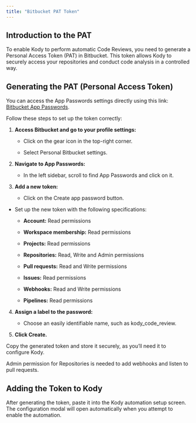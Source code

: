 ```yaml
---
title: "Bitbucket PAT Token"
---
```


## Introduction to the PAT

To enable Kody to perform automatic Code Reviews, you need to generate a Personal Access Token (PAT) in Bitbucket. This token allows Kody to securely access your repositories and conduct code analysis in a controlled way.

## Generating the PAT (Personal Access Token)

You can access the App Passwords settings directly using this link: [Bitbucket App Passwords](https://bitbucket.org/account/settings/app-passwords/).

Follow these steps to set up the token correctly:

1. **Access Bitbucket and go to your profile settings:**

   - Click on the gear icon in the top-right corner.

   - Select Personal Bitbucket settings.

2. **Navigate to App Passwords:**

   - In the left sidebar, scroll to find App Passwords and click on it.

3. **Add a new token:**

   - Click on the Create app password button.

- Set up the new token with the following specifications:

   - **Account:** Read permissions

   - **Workspace membership:** Read permissions

   - **Projects:** Read permissions

   - **Repositories:** Read, Write and Admin permissions

   - **Pull requests:** Read and Write permissions

   - **Issues:** Read permissions

   - **Webhooks:** Read and Write permissions

   - **Pipelines:** Read permissions

4. **Assign a label to the password:**

   - Choose an easily identifiable name, such as kody_code_review.

4. **Click Create.**

Copy the generated token and store it securely, as you’ll need it to configure Kody.

<Note>
  Admin permission for Repositories is needed to add webhooks and listen to pull requests.
</Note>

## Adding the Token to Kody

After generating the token, paste it into the Kody automation setup screen. The configuration modal will open automatically when you attempt to enable the automation.
